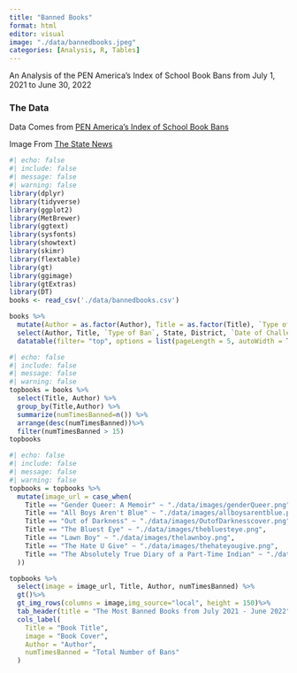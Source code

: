 ```yaml
---
title: "Banned Books"
format: html
editor: visual
image: "./data/bannedbooks.jpeg"
categories: [Analysis, R, Tables]
---
```


An Analysis of the PEN America's Index of School Book Bans from July 1, 2021 to June 30, 2022

### The Data 
Data Comes from <a href="https://pen.org/banned-in-the-usa/#what" target="_blank">PEN America's Index of School Book Bans</a><br>

Image From <a href="https://statenews.com/article/2022/02/the-fight-against-book-banning-at-msu?ct=content_open&cv=cbox_latest" target="_blank">The State News</a>

```r
#| echo: false
#| include: false
#| message: false
#| warning: false
library(dplyr)
library(tidyverse)
library(ggplot2)
library(MetBrewer)
library(ggtext)
library(sysfonts)
library(showtext)
library(skimr)
library(flextable)
library(gt)
library(ggimage)
library(gtExtras)
library(DT)
books <- read_csv('./data/bannedbooks.csv')

```

```r
books %>%
  mutate(Author = as.factor(Author), Title = as.factor(Title), `Type of Ban` = as.factor(`Type of Ban`), State = as.factor(State), District = as.factor(District), `Date of Challenge/Removal` = as.factor(`Date of Challenge/Removal`), `Origin of Challenge` = as.factor(`Origin of Challenge`)) %>%
  select(Author, Title, `Type of Ban`, State, District, `Date of Challenge/Removal`, `Origin of Challenge`) %>%
  datatable(filter= "top", options = list(pageLength = 5, autoWidth = TRUE), rownames=FALSE)
```

```r
#| echo: false
#| include: false
#| message: false
#| warning: false
topbooks = books %>%
  select(Title, Author) %>%
  group_by(Title,Author) %>%
  summarize(numTimesBanned=n()) %>%
  arrange(desc(numTimesBanned))%>%
  filter(numTimesBanned > 15)
topbooks
```


```r
#| echo: false
#| include: false
#| message: false
#| warning: false
topbooks = topbooks %>%
  mutate(image_url = case_when(
    Title == "Gender Queer: A Memoir" ~ "./data/images/genderQueer.png",
    Title == "All Boys Aren't Blue" ~ "./data/images/allboysarentblue.png",
    Title == "Out of Darkness" ~ "./data/images/OutofDarknesscover.png",
    Title == "The Bluest Eye" ~ "./data/images/thebluesteye.png",
    Title == "Lawn Boy" ~ "./data/images/thelawnboy.png",
    Title == "The Hate U Give" ~ "./data/images/thehateyougive.png",
    Title == "The Absolutely True Diary of a Part-Time Indian" ~ "./data/images/theabsolutelytruediary.png"
  ))
```

```r
topbooks %>%
  select(image = image_url, Title, Author, numTimesBanned) %>%
  gt()%>%
  gt_img_rows(columns = image,img_source="local", height = 150)%>%
  tab_header(title = "The Most Banned Books from July 2021 - June 2022") %>%
  cols_label(
    Title = "Book Title",
    image = "Book Cover",
    Author = "Author",
    numTimesBanned = "Total Number of Bans"
  )
```




